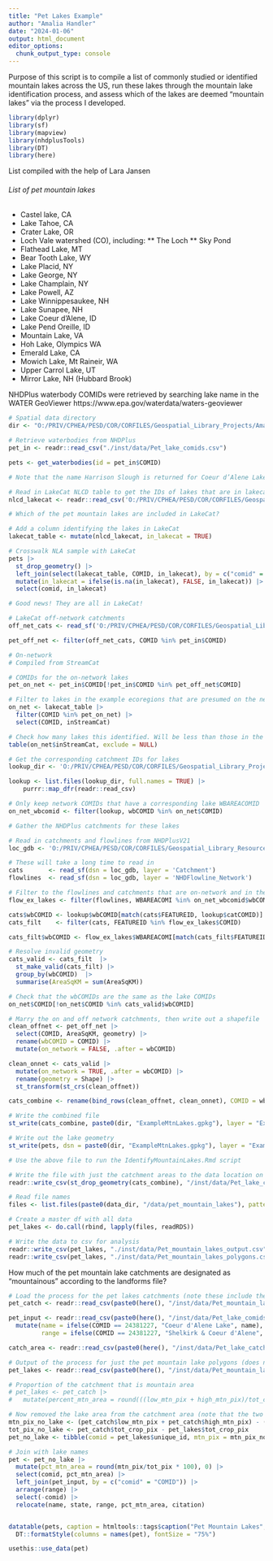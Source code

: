 ```yaml
---
title: "Pet Lakes Example"
author: "Amalia Handler"
date: "2024-01-06"
output: html_document
editor_options: 
  chunk_output_type: console
---
```


Purpose of this script is to compile a list of commonly studied or identified mountain lakes across the US, run these lakes through the mountain lake identification process, and assess which of the lakes are deemed "mountain lakes" via the process I developed.

```r
library(dplyr)
library(sf)
library(mapview)
library(nhdplusTools)
library(DT)
library(here)
```


List compiled with the help of Lara Jansen

###### List of pet mountain lakes
* Castel lake, CA
* Lake Tahoe, CA
* Crater Lake, OR
* Loch Vale watershed (CO), including:
**   The Loch
**   Sky Pond
* Flathead Lake, MT
* Bear Tooth Lake, WY
* Lake Placid, NY
* Lake George, NY
* Lake Champlain, NY
* Lake Powell, AZ
* Lake Winnippesaukee, NH
* Lake Sunapee, NH
* Lake Coeur d'Alene, ID
* Lake Pend Oreille, ID
* Mountain Lake, VA
* Hoh Lake, Olympics WA
* Emerald Lake, CA
* Mowich Lake, Mt Raineir, WA
* Upper Carrol Lake, UT
* Mirror Lake, NH (Hubbard Brook)

NHDPlus waterbody COMIDs were retrieved by searching lake name in the WATER GeoViewer
https://www.epa.gov/waterdata/waters-geoviewer

```r
# Spatial data directory
dir <- "O:/PRIV/CPHEA/PESD/COR/CORFILES/Geospatial_Library_Projects/AmaliaHandler/Mountain Lakes 2022-2025 Amalia Handler 1035b/"

# Retrieve waterbodies from NHDPlus
pet_in <- readr::read_csv("./inst/data/Pet_lake_comids.csv")

pets <- get_waterbodies(id = pet_in$COMID)

# Note that the name Harrison Slough is returned for Coeur d’Alene Lake

# Read in LakeCat NLCD table to get the IDs of lakes that are in lakecat
nlcd_lakecat <- readr::read_csv('O:/PRIV/CPHEA/PESD/COR/CORFILES/Geospatial_Library_Projects/LakeCat/FTP_Staging/FinalTables/NLCD2011.csv')

# Which of the pet mountain lakes are included in LakeCat?

# Add a column identifying the lakes in LakeCat
lakecat_table <- mutate(nlcd_lakecat, in_lakecat = TRUE)

# Crosswalk NLA sample with LakeCat
pets |>
  st_drop_geometry() |>
  left_join(select(lakecat_table, COMID, in_lakecat), by = c("comid" = "COMID")) |>
  mutate(in_lakecat = ifelse(is.na(in_lakecat), FALSE, in_lakecat)) |>
  select(comid, in_lakecat)

# Good news! They are all in LakeCat!
```


```r

# LakeCat off-network catchments
off_net_cats <- read_sf('O:/PRIV/CPHEA/PESD/COR/CORFILES/Geospatial_Library_Projects/LakeCat/FTP_Staging/Framework/LkCat_Frame_min/shps/allBasins.shp')

pet_off_net <- filter(off_net_cats, COMID %in% pet_in$COMID)

# On-network 
# Compiled from StreamCat

# COMIDs for the on-network lakes
pet_on_net <- pet_in$COMID[!pet_in$COMID %in% pet_off_net$COMID]

# Filter to lakes in the example ecoregions that are presumed on the network
on_net <- lakecat_table |>
  filter(COMID %in% pet_on_net) |>
  select(COMID, inStreamCat)

# Check how many lakes this identified. Will be less than those in the NHD due to some size dependencies.
table(on_net$inStreamCat, exclude = NULL)

# Get the corresponding catchment IDs for lakes
lookup_dir <- 'O:/PRIV/CPHEA/PESD/COR/CORFILES/Geospatial_Library_Projects/LakeCat/LakeCat_Framework/joinTables'

lookup <- list.files(lookup_dir, full.names = TRUE) |>  
    purrr::map_dfr(readr::read_csv)

# Only keep network COMIDs that have a corresponding lake WBAREACOMID
on_net_wbcomid <- filter(lookup, wbCOMID %in% on_net$COMID)

# Gather the NHDPlus catchments for these lakes

# Read in catchments and flowlines from NHDPlusV21
loc_gdb <- 'O:/PRIV/CPHEA/PESD/COR/CORFILES/Geospatial_Library_Resource/Physical/HYDROLOGY/NHDPlusV21/NHDPlusNationalData/NHDPlusV21_National_Seamless_Flattened_Lower48.gdb'

# These will take a long time to read in
cats       <- read_sf(dsn = loc_gdb, layer = 'Catchment')
flowlines  <- read_sf(dsn = loc_gdb, layer = 'NHDFlowline_Network')

# Filter to the flowlines and catchments that are on-network and in the example ecoregions
flow_ex_lakes <- filter(flowlines, WBAREACOMI %in% on_net_wbcomid$wbCOMID)

cats$wbCOMID <- lookup$wbCOMID[match(cats$FEATUREID, lookup$catCOMID)]
cats_filt    <- filter(cats, FEATUREID %in% flow_ex_lakes$COMID)

cats_filt$wbCOMID <- flow_ex_lakes$WBAREACOMI[match(cats_filt$FEATUREID, flow_ex_lakes$COMID)]

# Resolve invalid geometry
cats_valid <- cats_filt  |>  
  st_make_valid(cats_filt) |>
  group_by(wbCOMID)  |> 
  summarise(AreaSqKM = sum(AreaSqKM))

# Check that the wbCOMIDs are the same as the lake COMIDs
on_net$COMID[!on_net$COMID %in% cats_valid$wbCOMID]

# Marry the on and off network catchments, then write out a shapefile
clean_offnet <- pet_off_net |>
  select(COMID, AreaSqKM, geometry) |>
  rename(wbCOMID = COMID) |>
  mutate(on_network = FALSE, .after = wbCOMID)

clean_onnet <- cats_valid |>
  mutate(on_network = TRUE, .after = wbCOMID) |>
  rename(geometry = Shape) |>
  st_transform(st_crs(clean_offnet))

cats_combine <- rename(bind_rows(clean_offnet, clean_onnet), COMID = wbCOMID)

# Write the combined file
st_write(cats_combine, paste0(dir, "ExampleMtnLakes.gpkg"), layer = "ExampleMtnLakeCatchments")

# Write out the lake geometry
st_write(pets, dsn = paste0(dir, "ExampleMtnLakes.gpkg"), layer = "ExampleMtnLakePolygons"))

# Use the above file to run the IdentifyMountainLakes.Rmd script

# Write the file with just the catchment areas to the data location on the C drive
readr::write_csv(st_drop_geometry(cats_combine), "/inst/data/Pet_lake_catchment_area.csv")

```


```r
# Read file names
files <- list.files(paste0(data_dir, "/data/pet_mountain_lakes"), pattern = "lake_", full.names = T)

# Create a master df with all data
pet_lakes <- do.call(rbind, lapply(files, readRDS))

# Write the data to csv for analysis
readr::write_csv(pet_lakes, "./inst/data/Pet_mountain_lakes_output.csv") 
readr::write_csv(pet_lakes, "./inst/data/Pet_mountain_lakes_polygons.csv") 
```


How much of the pet mountain lake catchments are designated as "mountainous" according to the landforms file?

```r
# Load the process for the pet lakes catchments (note these include the lake area)
pet_catch <- readr::read_csv(paste0(here(), "/inst/data/Pet_mountain_lakes_output.csv"))

pet_input <- readr::read_csv(paste0(here(), "/inst/data/Pet_lake_comids.csv")) |>
  mutate(name = ifelse(COMID == 24381227, "Coeur d'Alene Lake", name),
         range = ifelse(COMID == 24381227, "Shelkirk & Coeur d'Alene", range))

catch_area <- readr::read_csv(paste0(here(), "/inst/data/Pet_lake_catchment_area.csv"))

# Output of the process for just the pet mountain lake polygons (does not include any of the catchment area)
pet_lakes <- readr::read_csv(paste0(here(), "/inst/data/Pet_mountain_lakes_polygons.csv"))

# Proportion of the catchment that is mountain area
# pet_lakes <- pet_catch |>
#   mutate(percent_mtn_area = round(((low_mtn_pix + high_mtn_pix)/tot_crop_pix) * 100, 0))

# Now removed the lake area from the catchment area (note that the two dataframes are ordered the same)
mtn_pix_no_lake <- (pet_catch$low_mtn_pix + pet_catch$high_mtn_pix) - (pet_lakes$low_mtn_pix + pet_lakes$high_mtn_pix)
tot_pix_no_lake <- pet_catch$tot_crop_pix - pet_lakes$tot_crop_pix
pet_no_lake <- tibble(comid = pet_lakes$unique_id, mtn_pix = mtn_pix_no_lake, tot_pix = tot_pix_no_lake)

# Join with lake names
pet <- pet_no_lake |>
  mutate(pct_mtn_area = round(mtn_pix/tot_pix * 100), 0) |>
  select(comid, pct_mtn_area) |>
  left_join(pet_input, by = c("comid" = "COMID")) |>
  arrange(range) |>
  select(-comid) |>
  relocate(name, state, range, pct_mtn_area, citation)


datatable(pets, caption = htmltools::tags$caption("Pet Mountain Lakes", style='color:black; font-size: 20px; text-align:left')) %>%
  DT::formatStyle(columns = names(pet), fontSize = "75%")

usethis::use_data(pet)

```

